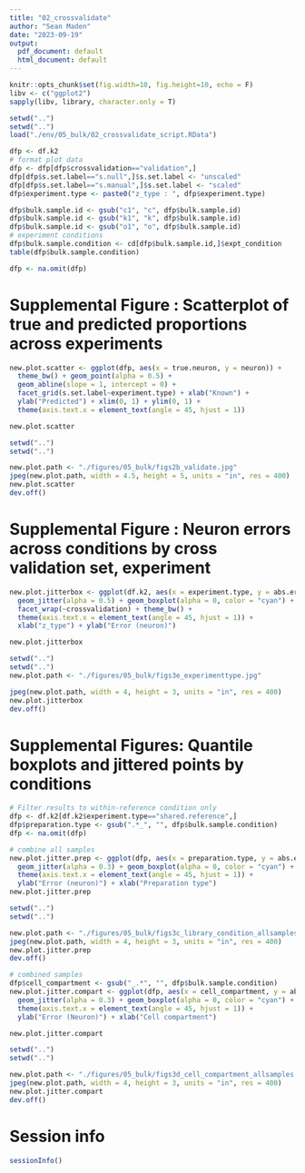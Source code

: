 ```yaml
---
title: "02_crossvalidate"
author: "Sean Maden"
date: "2023-09-19"
output:
  pdf_document: default
  html_document: default
---
```

```r
knitr::opts_chunk$set(fig.width=10, fig.height=10, echo = F)
libv <- c("ggplot2")
sapply(libv, library, character.only = T)
```

```r
setwd("..")
setwd("..")
load("./env/05_bulk/02_crossvalidate_script.RData")
```
 
```r

dfp <- df.k2
# format plot data
dfp <- dfp[dfp$crossvalidation=="validation",]
dfp[dfp$s.set.label=="s.null",]$s.set.label <- "unscaled"
dfp[dfp$s.set.label=="s.manual",]$s.set.label <- "scaled"
dfp$experiment.type <- paste0("z_type : ", dfp$experiment.type)

dfp$bulk.sample.id <- gsub("c1", "c", dfp$bulk.sample.id)
dfp$bulk.sample.id <- gsub("k1", "k", dfp$bulk.sample.id)
dfp$bulk.sample.id <- gsub("o1", "o", dfp$bulk.sample.id)
# experiment conditions
dfp$bulk.sample.condition <- cd[dfp$bulk.sample.id,]$expt_condition
table(dfp$bulk.sample.condition)

dfp <- na.omit(dfp)

```
 
# Supplemental Figure : Scatterplot of true and predicted proportions across experiments

```r

new.plot.scatter <- ggplot(dfp, aes(x = true.neuron, y = neuron)) + 
  theme_bw() + geom_point(alpha = 0.5) + 
  geom_abline(slope = 1, intercept = 0) + 
  facet_grid(s.set.label~experiment.type) + xlab("Known") + 
  ylab("Predicted") + xlim(0, 1) + ylim(0, 1) +
  theme(axis.text.x = element_text(angle = 45, hjust = 1))

new.plot.scatter

```

```r
setwd("..")
setwd("..")

new.plot.path <- "./figures/05_bulk/figs2b_validate.jpg"
jpeg(new.plot.path, width = 4.5, height = 5, units = "in", res = 400)
new.plot.scatter
dev.off()
```

# Supplemental Figure : Neuron errors across conditions by cross validation set, experiment

```r

new.plot.jitterbox <- ggplot(df.k2, aes(x = experiment.type, y = abs.error.neuron)) + 
  geom_jitter(alpha = 0.5) + geom_boxplot(alpha = 0, color = "cyan") +
  facet_wrap(~crossvalidation) + theme_bw() +
  theme(axis.text.x = element_text(angle = 45, hjust = 1)) +
  xlab("z_type") + ylab("Error (neuron)")

new.plot.jitterbox

```

```r
setwd("..")
setwd("..")
new.plot.path <- "./figures/05_bulk/figs3e_experimenttype.jpg"

jpeg(new.plot.path, width = 4, height = 3, units = "in", res = 400)
new.plot.jitterbox
dev.off()

```

# Supplemental Figures: Quantile boxplots and jittered points by conditions

```r

# Filter results to within-reference condition only
dfp <- df.k2[df.k2$experiment.type=="shared.reference",]
dfp$preparation.type <- gsub(".*_", "", dfp$bulk.sample.condition)
dfp <- na.omit(dfp)

```

```r
# combine all samples
new.plot.jitter.prep <- ggplot(dfp, aes(x = preparation.type, y = abs.error.neuron)) + 
  geom_jitter(alpha = 0.3) + geom_boxplot(alpha = 0, color = "cyan") + theme_bw() +
  theme(axis.text.x = element_text(angle = 45, hjust = 1)) +
  ylab("Error (neuron)") + xlab("Preparation type")
new.plot.jitter.prep

```

```r
setwd("..")
setwd("..")

new.plot.path <- "./figures/05_bulk/figs3c_library_condition_allsamples.jpg"
jpeg(new.plot.path, width = 4, height = 3, units = "in", res = 400)
new.plot.jitter.prep
dev.off()
```

```r
# combined samples
dfp$cell_compartment <- gsub("_.*", "", dfp$bulk.sample.condition)
new.plot.jitter.compart <- ggplot(dfp, aes(x = cell_compartment, y = abs.error.neuron)) + 
  geom_jitter(alpha = 0.3) + geom_boxplot(alpha = 0, color = "cyan") + theme_bw() +
  theme(axis.text.x = element_text(angle = 45, hjust = 1)) +
  ylab("Error (Neuron)") + xlab("Cell compartment")

new.plot.jitter.compart

```

```r
setwd("..")
setwd("..")

new.plot.path <- "./figures/05_bulk/figs3d_cell_compartment_allsamples.jpg"
jpeg(new.plot.path, width = 4, height = 3, units = "in", res = 400)
new.plot.jitter.compart
dev.off()
```

# Session info

```r
sessionInfo()
```